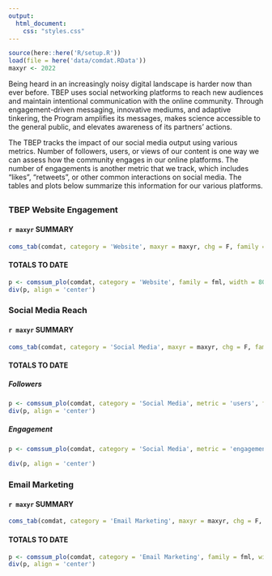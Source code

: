 ```yaml
---
output:
  html_document:
    css: "styles.css"
---
```


```r
source(here::here('R/setup.R'))
load(file = here('data/comdat.RData'))
maxyr <- 2022
```

Being heard in an increasingly noisy digital landscape is harder now than ever before. TBEP uses social networking platforms to reach new audiences and maintain intentional communication with the online community. Through engagement-driven messaging, innovative mediums, and adaptive tinkering, the Program amplifies its messages, makes science accessible to the general public, and elevates awareness of its partners' actions.

The TBEP tracks the impact of our social media output using various metrics. Number of followers, users, or views of our content is one way we can assess how the community engages in our online platforms. The number of engagements is another metric that we track, which includes "likes", "retweets", or other common interactions on social media.  The tables and plots below summarize this information for our various platforms. 

## {.tabset .tabset-pills}

### TBEP Website Engagement 

#### `r maxyr` SUMMARY 

```r
coms_tab(comdat, category = 'Website', maxyr = maxyr, chg = F, family = fml, showtab = F)
```

#### TOTALS TO DATE 

```r
p <- comssum_plo(comdat, category = 'Website', family = fml, width = 800, height = 400)
div(p, align = 'center')
```

### Social Media Reach

#### `r maxyr` SUMMARY

```r
coms_tab(comdat, category = 'Social Media', maxyr = maxyr, chg = F, family = fml)
```

#### TOTALS TO DATE {.tabset .tabset-pills}

##### Followers

```r
p <- comssum_plo(comdat, category = 'Social Media', metric = 'users', family = fml, width = 800, height = 600)
div(p, align = 'center')
```

##### Engagement

```r
p <- comssum_plo(comdat, category = 'Social Media', metric = 'engagement', family = fml, width = 800, height = 600)
  
div(p, align = 'center')
```

### Email Marketing

#### `r maxyr` SUMMARY

```r
coms_tab(comdat, category = 'Email Marketing', maxyr = maxyr, chg = F, family = fml, showtab = F)
```

#### TOTALS TO DATE 

```r
p <- comssum_plo(comdat, category = 'Email Marketing', family = fml, width = 800, height = 200)
div(p, align = 'center')
```

<script type="text/javascript" src="js/iframeResizer.contentWindow.min.js"></script>